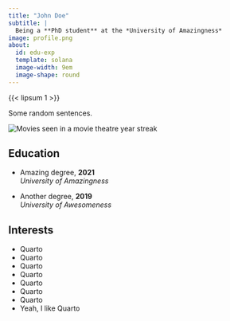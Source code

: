```yaml
---
title: "John Doe"
subtitle: |
  Being a **PhD student** at the *University of Amazingness*
image: profile.png
about:
  id: edu-exp
  template: solana
  image-width: 9em
  image-shape: round
---
```


::: {#edu-exp}
:::

{{< lipsum 1 >}}

Some random sentences.

`<img src="https://placehold.co/800x150.png" class="img-fluid" alt="Movies seen in a movie theatre year streak" />`{=html}

:::: {.grid}

::: {.g-col-12 .g-col-md-8 style="text-align: left;"}
## Education

- Amazing degree, **2021**  
  *University of Amazingness*

- Another degree, **2019**  
  *University of Awesomeness*

:::

::: {.g-col-12 .g-col-md-4 style="text-align: left;"}
## Interests

- Quarto
- Quarto
- Quarto
- Quarto
- Quarto
- Quarto
- Quarto
- Yeah, I like Quarto
:::

::::
